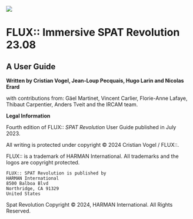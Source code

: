 ![](https://media.githubusercontent.com/media/FLUX-SE/doc_images/main/SpatR/Generic/SPATionautsImage.png)

# FLUX:: Immersive SPAT Revolution 23.08 {.unnumbered}

## A User Guide

**Written by Cristian Vogel, Jean-Loup Pecquais, Hugo Larin and Nicolas Erard**

with contributions from:
Gäel Martinet, Vincent Carlier, Florie-Anne Lafaye, Thibaut Carpentier, Anders Tveit and the IRCAM team.

**Legal Information**

Fourth edition of FLUX:: _SPAT Revolution_ User Guide published in July 2023.

All writing is protected under copyright © 2024 Cristian Vogel / FLUX::.

FLUX:: is a trademark of HARMAN International.
All trademarks and the logos are copyright protected.

```
FLUX:: SPAT Revolution is published by
HARMAN International
8500 Balboa Blvd
Northridge, CA 91329
United States
```

Spat Revolution Copyright © 2024, HARMAN International. All Rights Reserved.
